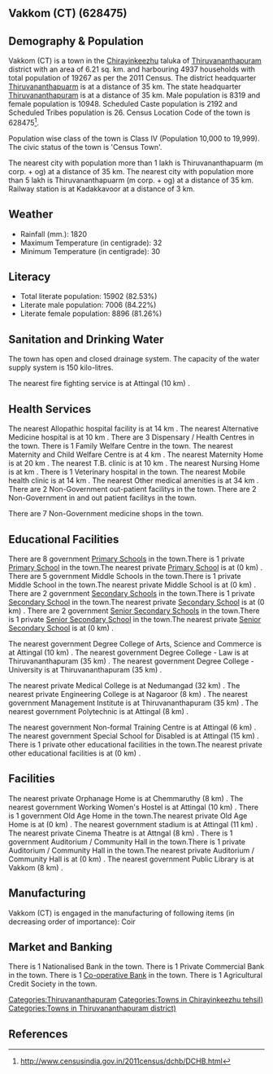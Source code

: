 {{Infobox settlement
| name=Vakkom (CT)
| native_name=
| native_name_lang=
| other_name=
| nickname=
| settlement_type=Town
| image_skyline=
| image_alt=
| image_caption=
| pushpin_map=India Kerala
| pushpin_label_position=right
| pushpin_map_alt=
| pushpin_map_caption=Location in Kerala, India
| latd=
| latm=
| lats=
| latNS=
| longd=
| longm=
| longs=
| longEW=
| coordinates_display=inline,title
| subdivision_type=Country
| subdivision_name={{flag|India}}
| subdivision_type1=[[States and territories of India|State]]
| subdivision_name1=Kerala 
| subdivision_type2=[[List of districts of India|District]]
| subdivision_name2=Thiruvananthapuram
| subdivision_type3=Tahsil
| subdivision_name3=Chirayinkeezhu
| website=
| established_title=<!-- Established -->
| established_date=
| founder=
| named_for=
| government_type=
| governing_body=
| unit_pref=Metric
| area_footnotes=
| area_rank=
| area_total_km2=6.21
| elevation_footnotes=
| elevation_m=
| population_total=19267
| population_as_of=2011
| population_rank=
| population_density_km2=3102
| population_demonym=
| population_footnotes=
| demographics_type1=Languages=
| demographics1_title1=Official=
| demographics1_info1=[[Malayalam language|Malayalam]]
| timezone1=[[Indian Standard Time|IST]]
| utc_offset1==+5:30
| postal_code_type=[[Postal Index Number|PIN]]
| postal_code=
| area_code_type=Telephone code
| area_code=
| registration_plate=
| blank1_name_sec1=Nearest city
| blank1_info_sec1=[[Thiruvananthapuarm (m corp. + og) ]]
| blank2_name_sec1=[[Human sex ratio|Sex ratio]]
| blank2_info_sec1=1316
| blank3_name_sec1=Literacy
| blank3_info_sec1=82.53%
| blank1_name_sec2=[[2011 Census of India|2011 census]] code
| blank1_info_sec2=628475
| footnotes=
}}

== Vakkom (CT) (628475) ==

== Demography & Population ==

Vakkom (CT) is a town in the [[Chirayinkeezhu]] taluka of [[Thiruvananthapuram]] district with an area of 6.21 sq. km. and harbouring 4937 households with total population of 19267 as per the 2011 Census. The district headquarter [[Thiruvananthapuarm]] is at a distance of 35 km. The state headquarter [[Thiruvananthapuram]] is at a distance of 35 km. Male population is 8319 and female population is 10948. Scheduled Caste population is 2192 and Scheduled Tribes population is 26. Census Location Code of the town is 628475<ref>http://www.censusindia.gov.in/2011census/dchb/DCHB.html</ref>.

Population wise class of the town is Class IV (Population 10,000 to 19,999).
The civic status of the town is 'Census Town'.

The nearest city with population more than 1 lakh is Thiruvananthapuarm (m corp. + og)  at a distance of 35 km. The nearest city with population more than 5 lakh is Thiruvananthapuarm (m corp. + og) at a distance of 35 km. Railway station is at Kadakkavoor at a distance of 3 km.


== Weather ==  
* Rainfall (mm.): 1820 
* Maximum Temperature (in centigrade): 32
* Minimum Temperature (in centigrade): 30


== Literacy ==  
* Total literate population: 15902 (82.53%)
* Literate male population: 7006 (84.22%)
* Literate female population: 8896 (81.26%)


== Sanitation and Drinking Water ==  
The town has open and closed drainage system.
The capacity of the water supply system is 150 kilo-litres.

The nearest fire fighting service is at Attingal (10 km) .


== Health Services ==
The nearest Allopathic hospital facility is at 14 km .
The nearest Alternative Medicine hospital is at 10 km .
There are 3 Dispensary / Health Centres in the town.
There is 1 Family Welfare Centre in the town.
The nearest Maternity and Child Welfare Centre is at 4 km .
The nearest Maternity Home is at 20 km .
The nearest T.B. clinic is at 10 km .
The nearest Nursing Home is at  km .
There is 1 Veterinary hospital in the town.
The nearest Mobile health clinic is at 14 km .
The nearest Other medical amenities is at 34 km .
There are 2 Non-Government out-patient facilitys in the town.
There are 2 Non-Government in and out patient facilitys in the town.

There are 7 Non-Government medicine shops in the town.


== Educational Facilities ==
There are 8 government [[Primary School]]s in the town.There is 1 private [[Primary School]] in the town.The nearest private [[Primary School]] is at  (0 km) .
There are 5 government Middle Schools in the town.There is 1 private Middle School in the town.The nearest private Middle School is at  (0 km) .
There are 2 government [[Secondary School]]s in the town.There is 1 private [[Secondary School]] in the town.The nearest private [[Secondary School]] is at  (0 km) .
There are 2 government [[Senior Secondary School]]s in the town.There is 1 private [[Senior Secondary School]] in the town.The nearest private [[Senior Secondary School]] is at  (0 km) .
 
 
 
 
 
The nearest government Degree College of Arts, Science and Commerce is at Attingal (10 km) .
The nearest government Degree College - Law is at Thiruvananthapuram (35 km) .
The nearest government Degree College - University is at Thiruvananthapuram (35 km) .
 
The nearest private Medical College is at Nedumangad (32 km) .
The nearest private Engineering College is at Nagaroor (8 km) .
The nearest government Management Institute is at Thiruvananthapuram (35 km) .
The nearest government Polytechnic is at Attingal (8 km) .
 
The nearest government Non-formal Training Centre is at Attingal  (6 km) .
The nearest government Special School for Disabled is at Attingal (15 km) .
There is 1 private other educational facilities in the town.The nearest private other educational facilities is at  (0 km) .


== Facilities ==
The nearest private Orphanage Home is at Chemmaruthy (8 km) .
The nearest government Working Women's Hostel is at Attingal (10 km) .
There is 1 government Old Age Home in the town.The nearest private Old Age Home is at  (0 km) .
The nearest government stadium is at Attingal (11 km) .
The nearest private Cinema Theatre is at Attngal (8 km) .
There is 1 government Auditorium / Community Hall in the town.There is 1 private Auditorium / Community Hall in the town.The nearest private Auditorium / Community Hall is at  (0 km) .
The nearest government Public Library is at Vakkom (8 km) .


== Manufacturing ==
Vakkom (CT) is engaged in the manufacturing of following items (in decreasing order of importance): Coir


== Market and Banking ==
There is 1 Nationalised Bank in the town.
There is 1 Private Commercial Bank in the town.
There is 1 [[Co-operative Bank]] in the town.
There is 1 Agricultural Credit Society in the town.



[[Categories:Thiruvananthapuram]]
[[Categories:Towns in Chirayinkeezhu tehsil)]]
[[Categories:Towns in Thiruvananthapuram district)]]


== References ==
{{Reflist}}


